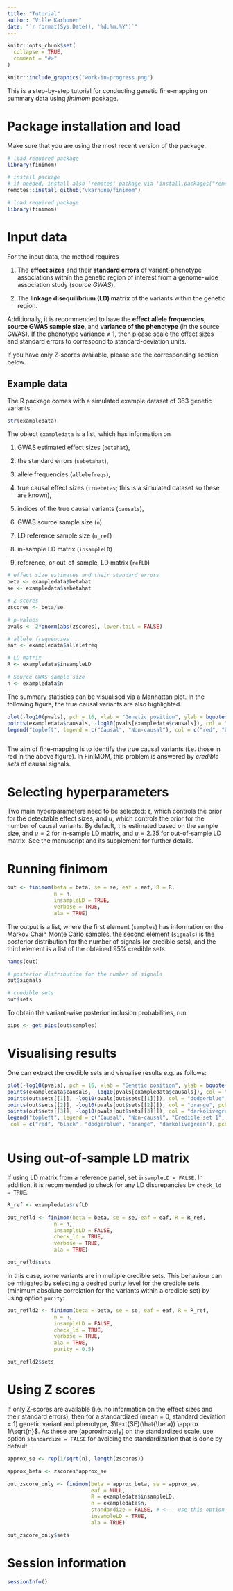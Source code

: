 ```yaml
---
title: "Tutorial"
author: "Ville Karhunen"
date: "`r format(Sys.Date(), '%d.%m.%Y')`"
---
```


```r
knitr::opts_chunk$set(
  collapse = TRUE,
  comment = "#>"
)
```

```r

knitr::include_graphics("work-in-progress.png")

```


This is a step-by-step tutorial for conducting genetic fine-mapping on summary data using *finimom* package.

# Package installation and load

Make sure that you are using the most recent version of the package.

```r

# load required package
library(finimom)

```


```r

# install package
# if needed, install also 'remotes' package via 'install.packages("remotes")'
remotes::install_github("vkarhune/finimom")

# load required package
library(finimom)

```

# Input data

For the input data, the method requires

1. The **effect sizes** and their **standard errors** of variant-phenotype associations within the genetic region of interest from a genome-wide association study (*source GWAS*).

2. The **linkage disequilibrium (LD) matrix** of the variants within the genetic region.

Additionally, it is recommended to have the **effect allele frequencies**, **source GWAS sample size**, and **variance of the phenotype** (in the source GWAS).
If the phenotype variance $\neq$ 1, then please scale the effect sizes and standard errors to correspond to standard-deviation units.

If you have only Z-scores available, please see the corresponding section below.

## Example data

The R package comes with a simulated example dataset of 363 genetic variants:

```r

str(exampledata)


```

The object `exampledata` is a list, which has information on

1. GWAS estimated effect sizes (`betahat`),

2. the standard errors (`sebetahat`),

3. allele frequencies (`allelefreqs`),

4. true causal effect sizes (`truebetas`; this is a simulated dataset so these are known),

5. indices of the true causal variants (`causals`),

6. GWAS source sample size (`n`)

7. LD reference sample size (`n_ref`)

8. in-sample LD matrix (`insampleLD`)

9. reference, or out-of-sample, LD matrix (`refLD`)

```r

# effect size estimates and their standard errors
beta <- exampledata$betahat
se <- exampledata$sebetahat

# Z-scores
zscores <- beta/se

# p-values
pvals <- 2*pnorm(abs(zscores), lower.tail = FALSE)

# allele frequencies
eaf <- exampledata$allelefreq

# LD matrix
R <- exampledata$insampleLD

# Source GWAS sample size
n <- exampledata$n

```


The summary statistics can be visualised via a Manhattan plot.
In the following figure, the true causal variants are also highlighted.


```r

plot(-log10(pvals), pch = 16, xlab = "Genetic position", ylab = bquote(-log[10](italic(p))))
points(exampledata$causals, -log10(pvals[exampledata$causals]), col = "red", pch = 16)
legend("topleft", legend = c("Causal", "Non-causal"), col = c("red", "black"), pch = 16)



```

The aim of fine-mapping is to identify the true causal variants (i.e. those in red in the above figure).
In FiniMOM, this problem is answered by *credible sets* of causal signals.

# Selecting hyperparameters

Two main hyperparameters need to be selected: $\tau$, which controls the prior for the detectable effect sizes, and $u$, which controls the prior for the number of causal variants.
By default, $\tau$ is estimated based on the sample size, and $u = 2$ for in-sample LD matrix, and $u = 2.25$ for out-of-sample LD matrix.
See the manuscript and its supplement for further details.

# Running finimom

```r

out <- finimom(beta = beta, se = se, eaf = eaf, R = R,
               n = n,
               insampleLD = TRUE,
               verbose = TRUE,
               ala = TRUE)

```

The output is a list, where the first element (`samples`) has information on the Markov Chain Monte Carlo samples, the second element (`signals`) is the posterior distribution for the number of signals (or credible sets), and the third element is a list of the obtained 95\% credible sets.


```r

names(out)

# posterior distribution for the number of signals
out$signals

# credible sets
out$sets

```

To obtain the variant-wise posterior inclusion probabilities, run

```r

pips <- get_pips(out$samples)

```

# Visualising results

One can extract the credible sets and visualise results e.g. as follows:

```r


plot(-log10(pvals), pch = 16, xlab = "Genetic position", ylab = bquote(-log[10](italic(p))))
points(exampledata$causals, -log10(pvals[exampledata$causals]), col = "red", pch = 16)
points(out$sets[[1]], -log10(pvals[out$sets[[1]]]), col = "dodgerblue", pch = 1, lwd = 2)
points(out$sets[[2]], -log10(pvals[out$sets[[2]]]), col = "orange", pch = 1, lwd = 2)
points(out$sets[[3]], -log10(pvals[out$sets[[3]]]), col = "darkolivegreen", pch = 1, lwd = 2)
legend("topleft", legend = c("Causal", "Non-causal", "Credible set 1", "Credible set 2", "Credible set 3"),
 col = c("red", "black", "dodgerblue", "orange", "darkolivegreen"), pch = c(16, 16, 1, 1, 1))



```


# Using out-of-sample LD matrix

If using LD matrix from a reference panel, set `insampleLD = FALSE`. In addition, it is recommended to check for any LD discrepancies by `check_ld = TRUE`.


```r

R_ref <- exampledata$refLD

out_refld <- finimom(beta = beta, se = se, eaf = eaf, R = R_ref,
               n = n,
               insampleLD = FALSE,
               check_ld = TRUE,
               verbose = TRUE,
               ala = TRUE)

out_refld$sets


```

In this case, some variants are in multiple credible sets.
This behaviour can be mitigated by selecting a desired purity level for the credible sets (minimum absolute correlation for the variants within a credible set) by using option `purity`:


```r

out_refld2 <- finimom(beta = beta, se = se, eaf = eaf, R = R_ref,
               n = n,
               insampleLD = FALSE,
               check_ld = TRUE,
               verbose = TRUE,
               ala = TRUE,
               purity = 0.5)

out_refld2$sets


```


# Using Z scores

If only Z-scores are available (i.e. no information on the effect sizes and their standard errors), then for a standardized (mean = 0, standard deviation = 1) genetic variant and phenotype, $\text{SE}(\hat{\beta}) \approx 1/\sqrt{n}$.
As these are (approximately) on the standardized scale, use option `standardize = FALSE` for avoiding the standardization that is done by default.

```r



approx_se <- rep(1/sqrt(n), length(zscores))

approx_beta <- zscores*approx_se

out_zscore_only <- finimom(beta = approx_beta, se = approx_se,
                           eaf = NULL,
                           R = exampledata$insampleLD,
                           n = exampledata$n,
                           standardize = FALSE, # <--- use this option for Z-scores
                           insampleLD = TRUE,
                           ala = TRUE)

out_zscore_only$sets


```



# Session information

```r

sessionInfo()

```
